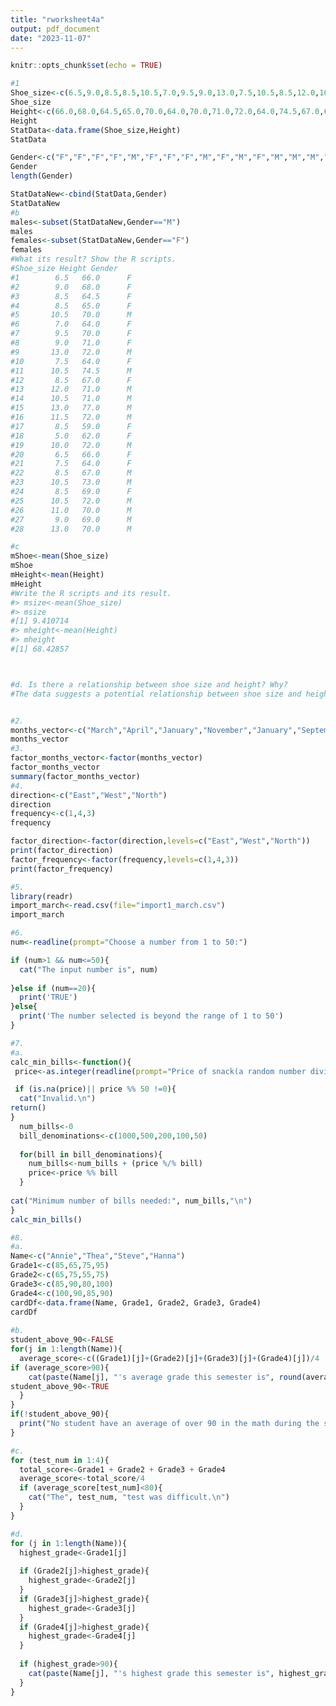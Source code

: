 ```yaml
---
title: "rworksheet4a"
output: pdf_document
date: "2023-11-07"
---
```


```r
knitr::opts_chunk$set(echo = TRUE)
```

```r
#1
Shoe_size<-c(6.5,9.0,8.5,8.5,10.5,7.0,9.5,9.0,13.0,7.5,10.5,8.5,12.0,10.5,13.0,11.5,8.5,5.0,10.0,6.5,7.5,8.5,10.5,8.5,10.5,11.0,9.0,13.0)
Shoe_size
Height<-c(66.0,68.0,64.5,65.0,70.0,64.0,70.0,71.0,72.0,64.0,74.5,67.0,67.0,71.0,77.0,72.0,59.0,62.0,72.0,66.0,64.0,67.0,73.0,69.0,72.0,70.0,69.0,70.0)
Height
StatData<-data.frame(Shoe_size,Height)
StatData

Gender<-c("F","F","F","F","M","F","F","F","M","F","M","F","M","M","M","M","F","F","M","F","F","M","M","F","M","M","M","M")
Gender
length(Gender)

StatDataNew<-cbind(StatData,Gender)
StatDataNew
#b
males<-subset(StatDataNew,Gender=="M")
males
females<-subset(StatDataNew,Gender=="F")
females
#What its result? Show the R scripts.
#Shoe_size Height Gender
#1        6.5   66.0      F
#2        9.0   68.0      F
#3        8.5   64.5      F
#4        8.5   65.0      F
#5       10.5   70.0      M
#6        7.0   64.0      F
#7        9.5   70.0      F
#8        9.0   71.0      F
#9       13.0   72.0      M
#10       7.5   64.0      F
#11      10.5   74.5      M
#12       8.5   67.0      F
#13      12.0   71.0      M
#14      10.5   71.0      M
#15      13.0   77.0      M
#16      11.5   72.0      M
#17       8.5   59.0      F
#18       5.0   62.0      F
#19      10.0   72.0      M
#20       6.5   66.0      F
#21       7.5   64.0      F
#22       8.5   67.0      M
#23      10.5   73.0      M
#24       8.5   69.0      F
#25      10.5   72.0      M
#26      11.0   70.0      M
#27       9.0   69.0      M
#28      13.0   70.0      M

#c
mShoe<-mean(Shoe_size)
mShoe
mHeight<-mean(Height)
mHeight
#Write the R scripts and its result.
#> msize<-mean(Shoe_size)
#> msize
#[1] 9.410714
#> mheight<-mean(Height)
#> mheight
#[1] 68.42857



#d. Is there a relationship between shoe size and height? Why?
#The data suggests a potential relationship between shoe size and height, but further statistical analysis like correlation or regression is needed to confirm and understand this connection.


#2.
months_vector<-c("March","April","January","November","January","September","October","September","November","August","January","November","November","February","May","August","July","December","August","August","September","November","February","April")
months_vector
#3.
factor_months_vector<-factor(months_vector)
factor_months_vector
summary(factor_months_vector)
#4.
direction<-c("East","West","North")
direction
frequency<-c(1,4,3)
frequency

factor_direction<-factor(direction,levels=c("East","West","North"))
print(factor_direction)
factor_frequency<-factor(frequency,levels=c(1,4,3))
print(factor_frequency)

#5.
library(readr)
import_march<-read.csv(file="import1_march.csv")
import_march

#6.
num<-readline(prompt="Choose a number from 1 to 50:")

if (num>1 && num<=50){
  cat("The input number is", num)
  
}else if (num==20){
  print('TRUE')
}else{
  print('The number selected is beyond the range of 1 to 50')
}

#7.
#a.
calc_min_bills<-function(){
 price<-as.integer(readline(prompt="Price of snack(a random number divisible by 50):"))

 if (is.na(price)|| price %% 50 !=0){
  cat("Invalid.\n")
return()
}
  num_bills<-0
  bill_denominations<-c(1000,500,200,100,50)
  
  for(bill in bill_denominations){
    num_bills<-num_bills + (price %/% bill)
    price<-price %% bill
  }
  
cat("Minimum number of bills needed:", num_bills,"\n")
}
calc_min_bills()

#8.
#a.
Name<-c("Annie","Thea","Steve","Hanna")
Grade1<-c(85,65,75,95)
Grade2<-c(65,75,55,75)
Grade3<-c(85,90,80,100)
Grade4<-c(100,90,85,90)
cardDf<-data.frame(Name, Grade1, Grade2, Grade3, Grade4)
cardDf
  
#b.
student_above_90<-FALSE
for(j in 1:length(Name)){
  average_score<-c((Grade1)[j]+(Grade2)[j]+(Grade3)[j]+(Grade4)[j])/4
if (average_score>90){
    cat(paste(Name[j], "'s average grade this semester is", round(average_score,2),"\n"))
student_above_90<-TRUE
  }
}
if(!student_above_90){
  print("No student have an average of over 90 in the math during the semester")
}

#c.
for (test_num in 1:4){
  total_score<-Grade1 + Grade2 + Grade3 + Grade4
  average_score<-total_score/4
  if (average_score[test_num]<80){
    cat("The", test_num, "test was difficult.\n")
  }
}

#d.
for (j in 1:length(Name)){
  highest_grade<-Grade1[j]
  
  if (Grade2[j]>highest_grade){
    highest_grade<-Grade2[j]
  }
  if (Grade3[j]>highest_grade){
    highest_grade<-Grade3[j]
  }
  if (Grade4[j]>highest_grade){
    highest_grade<-Grade4[j]
  }
  
  if (highest_grade>90){
    cat(paste(Name[j], "'s highest grade this semester is", highest_grade,".\n"))
  }
}
```

